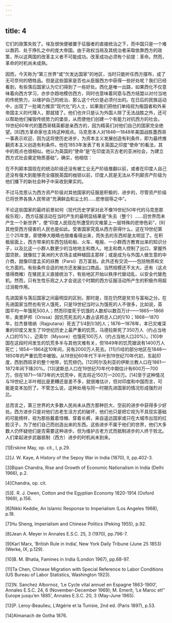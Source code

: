 ```yaml
---
---
---
```

title: 4
---




它们的政策失败了。埃及很快便被置于征服者的直接统治之下，而中国只是一个难以救药、处于挣扎之中的庞大帝国。由于政权当局及其统治者采取依靠西方的政策，所以这两国的改革主义者不可能成功。改革成功必须有个前提：革命。然而，革命的时机尚未成熟。

因而，今天称为“第三世界”或“欠发达国家”的地区，当时只能听任西方摆布，成了无可奈何的牺牲品。但是这些国家是否也从臣服西方中获得一些好处呢？我们已经看到，有些落后国家认为它们得到了一些好处。西化是唯一出路，如果西化不仅意味着向西方学习，亦步亦趋地模仿西方，同时也意味着同意与西方结盟以对付当地的传统势力，以维护自己的统治，那么这个代价是必须付出的。在日后的民族运动中，出现了一批竭力推崇“现代化”的人士，如果我们把他们单纯视为叛国者和外来帝国主义的代理人，那就错了。他们也许只是认为外国人除了无法战胜之外，还可以帮助他们摧毁传统势力的堡垒，从而使他们创建一个有能力对抗西方的社会。19世纪60年代的墨西哥精英都是亲西方的，因为精英们对他们自己的国家完全绝望。[8]西方革命家也支持这种观点。马克思本人对1846—1848年美国战胜墨西哥一事表示欢迎，因为这将使历史进步，为资本主义发展创造有利条件，即为最终推翻资本主义创造有利条件。他在1853年发表了有关英国之印度“使命”的看法，其中的观点也很相似。他认为英国的“使命”是“在印度消灭古老的亚洲社会，为建立西方式社会奠定物质基础”。确实，他相信：

在不列颠本国现在的统治阶级还没有被工业无产阶级推翻以前，或者在印度人自己还没有强大到能够完全摆脱英国的枷锁以前，印度人民是无法从不列颠资产阶级为他们播下的新社会种子中采收到果实的。

不过马克思认为西方资产阶级对其他国家的征服是积极的、进步的，尽管资产阶级已将世界各族人民带进“充满鲜血和尘土的……悲惨屈辱之中”。

不论这些国家的最终前景如何（现代历史学家对此不像19世纪50年代的马克思那般乐观），西方征服活动在当时产生的最明显结果是“失去（整个）……旧世界而未产生一个新世界”，使“印度人民现在所遭受的灾难蒙上一层特殊的悲惨色彩”，[9]其他受西方侵害的人民也是如此。受害国家究竟从西方获得什么，这在19世纪第三个25年里，即使睁大眼睛也很难看得出来，而失去的东西却是太明显了。在积极层面上，西方带来的东西包括轮船、火车、电报、一小群西方教育出来的知识分子，以及比这一小群人数更少的当地地主和商人。地主和商人控制了出口，掌握外国贷款，就像拉丁美洲的大农场主或种植园主那样；或是成为与外国人做生意的中介商，就像印度孟买的祅教（Parsi）百万富翁。此外还有交流——包括物质和文化方面的。有些条件合适的地方还发展出口商品，当然规模还不太大。还有（这点值得商榷）在殖民主义直接统治下，有些地区开始以秩序代替动乱、以安全代替危机。然而，只有生性乐观之人才会说这个时期的西方征服活动所产生的积极作用超过消极作用。

先进国家与落后国家之间最明显的区别，那时是，现在仍然是贫穷与富裕之分。在先进国家当然也有穷人饿死，只是19世纪当时认为饿死的人不很多，比如说，英国平均一年饿死500人；然而印度死于饥饿的人数却以数百万计——1865—1866年，奥里萨邦（Orissa）因饥荒死去的人数占该邦总人口的1/10；1868—1870年，拉杰普塔纳（Rajputana）死去了1/4到1/3的人；1876—1878年，本已灾难深重的印度又发生了19世纪历史上最严重的饥荒，马德拉斯死了350万人（约占当地人口的15%），迈索尔（Mysore）也饿死100万人（约占当地人口20%）。[10]中国在这段时间发生的饥荒多半与其他灾难有关，但1849年的饥荒据说有1400万人死亡；1854—1864这10年间，另有2000万人死去。[11]爪哇的部分地区在1848—1850年的严重饥荒中被毁。从19世纪60年代下半叶到19世纪70年代初，东起印度，西到西班牙的整个地带，饥荒频仍。[12]阿尔及利亚的伊斯兰教人口在1861—1872年间下降20%。[13]波斯总人口在19世纪70年代中期估计有600万—700万，但在1871—1873年的大饥荒中，死去将近150万—200万。[14]至于这种情况与19世纪上半叶相比是更糟还是差不多，就很难估计，但对印度和中国而言，可能是变本加厉了。不管怎么说，这种处境与同一时期先进国家的情况形成强烈对比。

总而言之，第三世界的大多数人民尚未从西方那种巨大、空前的进步中获得多少好处。西方进步只是对他们古老生活方式的破坏，他们也只是把它视为不具现实基础的可能榜样，视为那些戴着怪帽、穿着长裤，来自遥远国家或只在大城市出现的红脸汉子，为了他们自己而创造出来的东西。这些进步不属于他们的世界，他们大多数人仍怀疑他们是否需要这种进步。但为维护古老方式而抵制进步的人终于败北。人们拿起进步武器抵制（西方）进步的时机尚未到来。

[1]Erskine May, op. cit., I, p.29.



[2]J. W. Kaye, A History of the Sepoy War in India (1870), II, pp.402-3.



[3]Bipan Chandra, Rise and Growth of Economic Nationalism in India (Delhi 1966), p.2.



[4]Chandra, op. cit.



[5]E. R. J. Owen, Cotton and the Egyptian Economy 1820-1914 (Oxford 1969), p.156.



[6]Nikki Keddie, An Islamic Response to Imperialism (Los Angeles 1968), p.18.



[7]Hu Sheng, Imperialism and Chinese Politics (Peking 1955), p.92.



[8]Jean A. Meyer in Annales E.S.C. 25, 3 (1970), pp.796-7.



[9]Karl Marx, ‘British Rule in India’, New York Daily Tribune (June 25 1853) (Werke, IX, p.129).



[10]B. M. Bhatia, Famines in India (London 1967), pp.68-97.



[11]Ta Chen, Chinese Migration with Special Reference to Labor Conditions (US Bureau of Labor Statistics, Washington 1923).



[12]N. Sanchez Albornoz, ‘Le Cycle vital annuel en Espagne 1863-1900’, Annales E.S.C. 24, 6 (November-December 1969); M. Emerit, ‘Le Maroc etl’’ Europe jusqu’en 1885’, Annales E.S.C. 20, 3 (May-June 1965).



[13]P. Leroy-Beaulieu, L’Atgérie et la Tunisie, 2nd ed. (Paris 1897), p.53.



[14]Almanach de Gotha 1876.